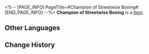 <%-- [PAGE_INFO]
PageTitle=#Champion of Streetwise Boxing#
[END_PAGE_INFO] --%>
{{Item Infobox
|id          = 81051
|image       = Item Champion of Streetwise Boxing.png
|type        = 
|invCategory = 
|rarity      = 2
|effect      = 
|description = 
}}
'''Champion of Streetwise Boxing''' is a [[Item]].

==Other Languages==
{{Other Languages
|en   = Champion of Streetwise Boxing
|zhs  = 街头出身的拳王
|zht  = 街頭出身的拳王
|ja   = 成り上がりチャンピオン
|ko   = 스트리트 격투왕
|es   = Campeona de boxeo callejero
|fr   = Championne de boxe de rue
|ru   = Чемпион уличного бокса
|th   = Champion of Streetwise Boxing
|vi   = Quyền Vương Đường Phố
|de   = Champion des Straßenboxens
|id   = Champion of Streetwise Boxing
|pt   = Campeã de Boxe de Rua
}}

==Change History==
{{Change History|2.0}}